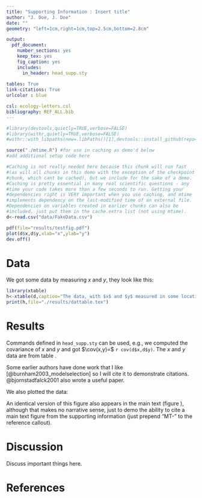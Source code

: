 ```yaml
---
title: "Supporting Information : Insert title"
author: "J. Doe, J. Doe"
date: ""
geometry: "left=1cm,right=1cm,top=2.5cm,bottom=2.8cm"

output: 
  pdf_document:
    number_sections: yes
    keep_tex: yes
    fig_caption: yes
    includes:
      in_header: head_supp.sty
      
tables: True
link-citations: True
urlcolor : blue

csl: ecology-letters.csl
bibliography: REF_ALL.bib
---
```


<!--For installing packages from github. Installs them in the same package 
used by checkpoint. To use this chunk, uncomment the code, and then just 
replace markers <github user name>, <package name>, and <tag or branch name>
below with the user name and package name and tag or branch name as indicated.
If you don't know the tag or branch name your best guess is probably "master".-->
```r
#library(devtools,quietly=TRUE,verbose=FALSE)
#library(withr,quietly=TRUE,verbose=FALSE)
#withr::with_libpaths(new=.libPaths()[1],devtools::install_github(repo="<github user name>/<package name>",ref="<tag or branch name>",force=TRUE))
```

<!--Other setup-->
```r
source("./mtime.R") #for use in caching as demo'd below
#add additional setup code here
```

<!--comment these out if not desired-->
\tableofcontents
\listoftables
\listoffigures

<!--DEMO CHUNK: placing data in the "data" folder; caching and mtime-->
```r
#Caching is not really needed here because this chunk will run fast 
#(as will all chunks in this demo with the exception of the checkpoint 
#chunk, which cant be cached), but we include for the sake of a demo. 
#Caching is pretty essential in many real scientific questions - any 
#time your code takes more than a few seconds to run. Getting your 
#dependencies right is VERY important when you use caching, and mtime 
#implements dependency on the last-modified time of an external file.
#Dependencies on variables created in earlier chunks can also be
#included, just put them in the cache.extra list (not using mtime).
d<-read.csv("data/FakeData.csv")
```

<!--DEMO CHUNK: Make and save a figure. I find the knitr facility of 
integrating figures generated within a chunk via plot to be limiting
when one needs to produced publication-quality figures. Also, it does
not produce a separate pdf of the figure. So I make the figure manually
in one chunk and then it can be sucked up and displayed wherever. We
make it here. Save to the "results" folder.-->
```r
pdf(file="results/testfig.pdf")
plot(d$x,d$y,xlab="x",ylab="y")
dev.off()
```

# Data \label{sect:dat} 
<!--I usually label sections starting with sect:, figures starting with
fig:, and tables starting with tab:, to decrease chances of multiply defined labels-->

\noindent We got some data by measuring $x$ and $y$, they look like this:

<!--DEMO CHUNK: Make a table for the data using xtable. knitr::kable seems limited to me,
latex is unlimited, so consider using xtable for complex tables. Also, this saves the 
table as a separate latex file.-->
```r
library(xtable)
h<-xtable(d,caption="The data, with $x$ and $y$ measured in some locations.",label="tab:dat")
print(h,file="./results/dattable.tex")
```

<!--Now display the table here-->
\input{./results/dattable.tex}

# Results \label{sect:res}
<!--DEMO of user-defined latex commands, math mode, and inline R code-->
\noindent Commands defined in `head_supp.sty` can be used, e.g., we computed the covariance of $x$ and
$y$ and got $\cov(x,y)=$ `r cov(d$x,d$y)`. The $x$ and $y$ data are from table \ref{tab:dat}.

<!--DEMO of citations - note these labels are defined in REFS_ALL.bib-->
Some earlier authors have done work that I like [@burnham2003_modelselection] so I will cite it
to demonstrate citations. @bjornstadfalck2001 also wrote a useful paper.

We also plotted the data:
<!--DEMO: of displaying a separately created and saved plot. I use latex - you can display 
anything with latex, any way you want. Rmd plotting functionality is also an option but
seems less flexible in some ways.-->
\begin{figure}
\includegraphics[width=5in]{./results/testfig.pdf}
\caption{Scatterplot of the data.}
\label{fig:datplot}
\end{figure}

An identical version of this figure also appears in the main text (figure \ref{MT-fig:mtversion}),
although that makes no narrative sense, just to demo the ability to cite a main text figure
from the supporting information (just prepend "MT-" to the reference callout).

# Discussion

\noindent Discuss important things here.

# References
